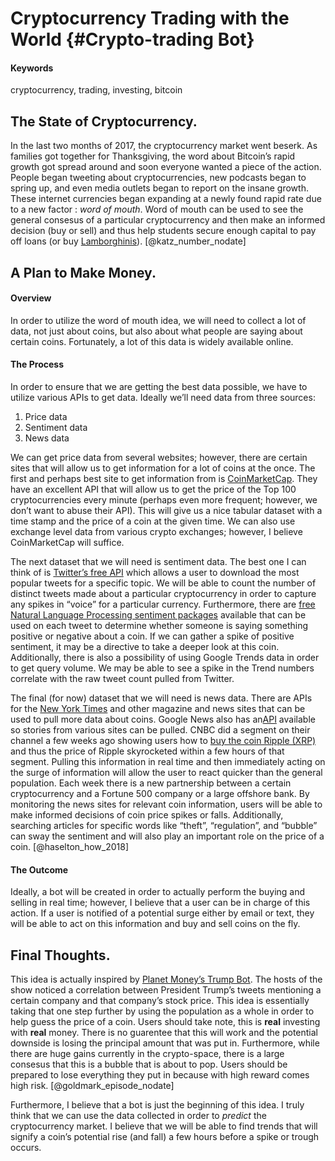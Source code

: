 # Cryptocurrency Trading with the World {#Crypto-trading Bot}

#### Keywords {-}

cryptocurrency, trading, investing, bitcoin

## The State of Cryptocurrency.

In the last two months of 2017, the cryptocurrency market went beserk. As families got together for Thanksgiving, the word about Bitcoin's rapid growth got spread around and soon everyone wanted a piece of the action. People began tweeting about cryptocurrencies, new podcasts began to spring up, and even media outlets began to report on the insane growth. These internet currencies began expanding at a newly found rapid rate due to a new factor : _word of mouth_. Word of mouth can be used to see the general consesus of a particular cryptocurrency and then make an informed decision (buy or sell) and thus help students secure enough capital to pay off loans (or buy [Lamborghinis](http://www.businessinsider.com/a-4chan-user-bought-a-200000-lamborghini-using-bitcoin-2013-12)).
[@katz_number_nodate]

## A Plan to Make Money.

#### Overview

In order to utilize the word of mouth idea, we will need to collect a lot of data, not just about coins, but also about what people are saying about certain coins. Fortunately, a lot of this data is widely available online.

#### The Process

In order to ensure that we are getting the best data possible, we have to utilize various APIs to get data. Ideally we'll need data from three sources:

1. Price data
2. Sentiment data
3. News data

We can get price data from several websites; however, there are certain sites that will allow us to get information for a lot of coins at the once. The first and perhaps best site to get information from is [CoinMarketCap](https://coinmarketcap.com/). They have an excellent API that will allow us to get the price of the Top 100 cryptocurrencies every minute (perhaps even more frequent; however, we don't want to abuse their API). This will give us a nice tabular dataset with a time stamp and the price of a coin at the given time. We can also use exchange level data from various crypto exchanges; however, I believe CoinMarketCap will suffice. 

The next dataset that we will need is sentiment data. The best one I can think of is [Twitter's free API](https://developer.twitter.com/en/docs/tweets/search/overview) which allows a user to download the most popular tweets for a specific topic. We will be able to count the number of distinct tweets made about a particular cryptocurrency in order to capture any spikes in "voice" for a particular currency. Furthermore, there are [free Natural Language Processing sentiment packages](http://textblob.readthedocs.io/en/dev/index.html) available that can be used on each tweet to determine whether someone is saying something positive or negative about a coin. If we can gather a spike of positive sentiment, it may be a directive to take a deeper look at this coin. Additionally, there is also a possibility of using Google Trends data in order to get query volume. We may be able to see a spike in the Trend numbers correlate with the raw tweet count pulled from Twitter. 

The final (for now) dataset that we will need is news data. There are APIs for the [New York Times](https://developer.nytimes.com/) and other magazine and news sites that can be used to pull more data about coins. Google News also has an[API](https://newsapi.org/s/google-news-api) available so stories from various sites can be pulled. CNBC did a segment on their channel a few weeks ago showing users how to [buy the coin Ripple (XRP)](https://www.cnbc.com/2018/01/02/how-to-buy-ripple.html) and thus the price of Ripple skyrocketed within a few hours of that segment. Pulling this information in real time and then immediately acting on the surge of information will allow the user to react quicker than the general population. Each week there is a new partnership between a certain cryptocurrency and a Fortune 500 company or a large offshore bank. By monitoring the news sites for relevant coin information, users will be able to make informed decisions of coin price spikes or falls. Additionally, searching articles for specific words like "theft", "regulation", and "bubble" can sway the sentiment and will also play an important role on the price of a coin. [@haselton_how_2018]

#### The Outcome

Ideally, a bot will be created in order to actually perform the buying and selling in real time; however, I believe that a user can be in charge of this action. If a user is notified of a potential surge either by email or text, they will be able to act on this information and buy and sell coins on the fly. 

## Final Thoughts.

This idea is actually inspired by [Planet Money's Trump Bot](https://www.npr.org/sections/money/2017/04/07/522897876/meet-botus-planet-money-s-stock-trading-twitter-bot). The hosts of the show noticed a correlation between President Trump's tweets mentioning a certain company and that company's stock price. This idea is essentially taking that one step further by using the population as a whole in order to help guess the price of a coin. Users should take note, this is **real** investing with **real** money. There is no guarentee that this will work and the potential downside is losing the principal amount that was put in. Furthermore, while there are huge gains currently in the crypto-space, there is a large consesus that this is a bubble that is about to pop. Users should be prepared to lose everything they put in because with high reward comes high risk. [@goldmark_episode_nodate]

Furthermore, I believe that a bot is just the beginning of this idea. I truly think that we can use the data collected in order to _predict_ the cryptocurrency market. I believe that we will be able to find trends that will signify a coin's potential rise (and fall) a few hours before a spike or trough occurs. 
